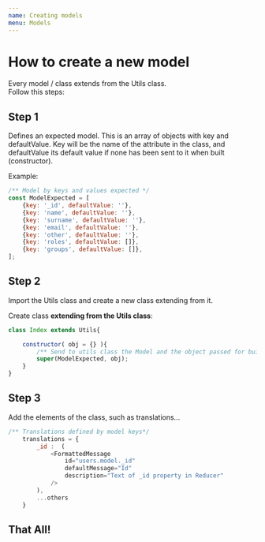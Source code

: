 ```yaml
---
name: Creating models
menu: Models
---
```


# How to create a new model

Every model / class extends from the Utils class.  
Follow this steps:

## Step 1
Defines an expected model. This is an array of objects with key and defaultValue.
Key will be the name of the attribute in the class, and defaultValue its default 
value if none has been sent to it when built (constructor).

Example:
```javascript
/** Model by keys and values expected */
const ModelExpected = [
    {key: '_id', defaultValue: ''},
    {key: 'name', defaultValue: ''},
    {key: 'surname', defaultValue: ''},
    {key: 'email', defaultValue: ''},
    {key: 'other', defaultValue: ''},
    {key: 'roles', defaultValue: []},
    {key: 'groups', defaultValue: []},
];
```

## Step 2
Import the Utils class and create a new class extending from it.
<Import name='Utils' route='Utils' type='Model'/>

Create class **extending from the Utils class**:
```javascript
class Index extends Utils{

    constructor( obj = {} ){
        /** Send to utils class the Model and the object passed for build this class */
        super(ModelExpected, obj);
    }
}
```

## Step 3
Add the elements of the class, such as translations...
```javascript
/** Translations defined by model keys*/
    translations = {
        _id :  (
            <FormattedMessage
                id="users.model._id"
                defaultMessage="Id"
                description="Text of _id property in Reducer"
            />
        ),
        ...others
    }
```

## That All!
